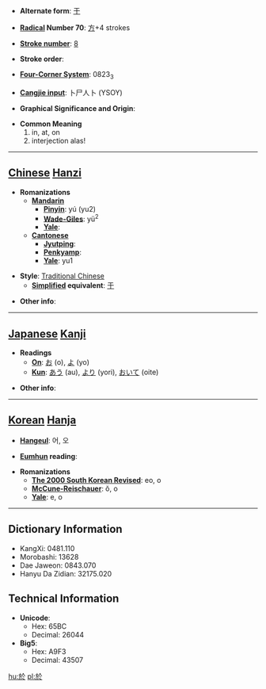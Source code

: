 * '''Alternate form''': [[于]]

* '''[[Wiktionary:Chinese radical index| Radical]] Number 70''': [[Wiktionary:Chinese radical index 方|方]]+4 strokes

* '''[[Wiktionary:Chinese total strokes index|Stroke number]]''': [[Wiktionary:Chinese total strokes index 8|8]]

* '''Stroke order''': 

* '''[[Wiktionary:Chinese four corner index|Four-Corner System]]''': 0823<sub>3</sub>

* '''[[Wiktionary:Chinese Cangjie index|Cangjie input]]''': 卜尸人卜 (YSOY)

* '''Graphical Significance and Origin''': 

* '''Common Meaning'''
*#in, at, on
*# interjection alas!


----

== [[Chinese]] [[Hanzi]] ==

* '''Romanizations'''
** '''[[Mandarin]]'''
*** '''[[Pinyin]]''': yú (yu2)
*** '''[[Wade-Giles]]''': yü<sup>2</sup>
*** '''[[Yale]]''': 
** '''[[Cantonese]]'''
*** '''[[Jyutping]]''':
*** '''[[Penkyamp]]''': 
*** '''[[Yale]]''': yu1

* '''Style''': [[Traditional Chinese]] 
** '''[[Simplified Chinese|Simplified]] equivalent''': [[于]]

* '''Other info''': 

----

== [[Japanese]] [[Kanji]] ==

* '''Readings'''
** '''[[On]]''': [[お]] (o), [[よ]] (yo)
** '''[[Kun]]''': [[あう]] (au), [[より]] (yori), [[おいて]] (oite)

* '''Other info''':  

----

== [[Korean]] [[Hanja]] ==

* '''[[Hangeul]]''': 어, 오

* '''[[Eumhun]] reading''': 

* '''Romanizations'''
** '''[[The 2000 South Korean Revised Romanization|The 2000 South Korean Revised]]''': eo, o
** '''[[McCune-Reischauer]]''': ŏ, o
** '''[[Yale]]''': e, o

----

== Dictionary Information ==

* KangXi: 0481.110
* Morobashi: 13628
* Dae Jaweon: 0843.070
* Hanyu Da Zidian: 32175.020

== Technical Information ==

* '''Unicode''':
** Hex: 65BC
** Decimal: 26044
* '''Big5''':
** Hex: A9F3
** Decimal: 43507

[[hu:於]]
[[pl:於]]